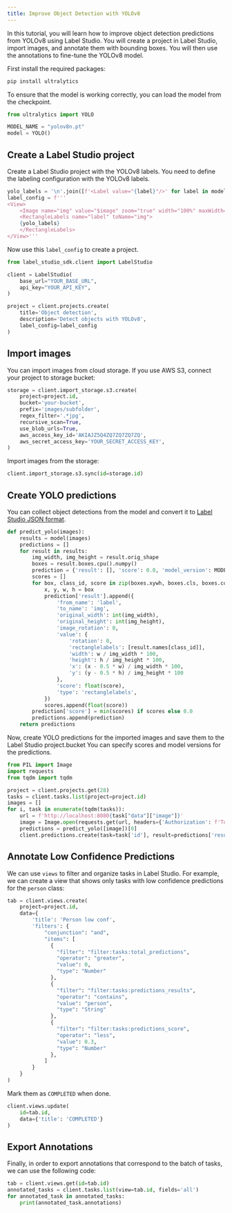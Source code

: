 ```yaml
---
title: Improve Object Detection with YOLOv8
---
```


In this tutorial, you will learn how to improve object detection predictions from YOLOv8 using Label Studio. You will create a project in Label Studio, import images, and annotate them with bounding boxes. You will then use the annotations to fine-tune the YOLOv8 model.

First install the required packages:

```bash
pip install ultralytics
```
To ensure that the model is working correctly, you can load the model from the checkpoint.

```python
from ultralytics import YOLO

MODEL_NAME = "yolov8n.pt"
model = YOLO()
```

## Create a Label Studio project

Create a Label Studio project with the YOLOv8 labels. You need to define the labeling configuration with the YOLOv8 labels.

```python
yolo_labels = '\n'.join([f'<Label value="{label}"/>' for label in model.names.values()])
label_config = f'''
<View>
    <Image name="img" value="$image" zoom="true" width="100%" maxWidth="800" brightnessControl="true" contrastControl="true" gammaControl="true" />
    <RectangleLabels name="label" toName="img">
    {yolo_labels}
    </RectangleLabels>
</View>'''
```

Now use this `label_config` to create a project.

```python
from label_studio_sdk.client import LabelStudio

client = LabelStudio(
    base_url="YOUR_BASE_URL",
    api_key="YOUR_API_KEY",
)

project = client.projects.create(
    title='Object detection',
    description='Detect objects with YOLOv8',
    label_config=label_config
)
```

## Import images

You can import images from cloud storage. If you use AWS S3, connect your project to storage bucket:

```python
storage = client.import_storage.s3.create(
    project=project.id,
    bucket='your-bucket',
    prefix='images/subfolder',
    regex_filter='.*jpg',
    recursive_scan=True,
    use_blob_urls=True,
    aws_access_key_id='AKIAJZ5Q4ZQ7ZQ7ZQ7ZQ',
    aws_secret_access_key='YOUR_SECRET_ACCESS_KEY',
)
```

Import images from the storage:

```python
client.import_storage.s3.sync(id=storage.id)
```

## Create YOLO predictions

You can collect object detections from the model and convert it to [Label Studio JSON format](/docs/tasks.html#Basic-Label-Studio-JSON-format).

```python
def predict_yolo(images):
    results = model(images)
    predictions = []
    for result in results:
        img_width, img_height = result.orig_shape
        boxes = result.boxes.cpu().numpy()
        prediction = {'result': [], 'score': 0.0, 'model_version': MODEL_NAME}
        scores = []
        for box, class_id, score in zip(boxes.xywh, boxes.cls, boxes.conf):
            x, y, w, h = box
            prediction['result'].append({
                'from_name': 'label',
                'to_name': 'img',
                'original_width': int(img_width),
                'original_height': int(img_height),
                'image_rotation': 0,
                'value': {
                    'rotation': 0,
                    'rectanglelabels': [result.names[class_id]],
                    'width': w / img_width * 100,
                    'height': h / img_height * 100,
                    'x': (x - 0.5 * w) / img_width * 100,
                    'y': (y - 0.5 * h) / img_height * 100
                },
                'score': float(score),
                'type': 'rectanglelabels',
            })
            scores.append(float(score))
        prediction['score'] = min(scores) if scores else 0.0
        predictions.append(prediction)
    return predictions
```


Now, create YOLO predictions for the imported images and save them to the Label Studio project.bucket
You can specify scores and model versions for the predictions.

```python
from PIL import Image
import requests
from tqdm import tqdm

project = client.projects.get(28)
tasks = client.tasks.list(project=project.id)
images = []
for i, task in enumerate(tqdm(tasks)):
    url = f'http://localhost:8080{task["data"]["image"]}'
    image = Image.open(requests.get(url, headers={'Authorization': f'Token {API_KEY}'}, stream=True).raw)
    predictions = predict_yolo([image])[0]
    client.predictions.create(task=task['id'], result=predictions['result'], score=predictions['score'], model_version=predictions['model_version'])
```

## Annotate Low Confidence Predictions

We can use `views` to filter and organize tasks in Label Studio. For example, we can create a view that shows only tasks with low confidence predictions for the `person` class:

```python
tab = client.views.create(
    project=project.id,
    data={
        'title': 'Person low conf',
        'filters': {
            "conjunction": "and",
            "items": [
              {
                "filter": "filter:tasks:total_predictions",
                "operator": "greater",
                "value": 0,
                "type": "Number"
              },
              {
                "filter": "filter:tasks:predictions_results",
                "operator": "contains",
                "value": "person",
                "type": "String"
              },
              {
                "filter": "filter:tasks:predictions_score",
                "operator": "less",
                "value": 0.3,
                "type": "Number"
              },
            ]
        }
    }
)
```

Mark them as `COMPLETED` when done.

```python
client.views.update(
    id=tab.id,
    data={'title': 'COMPLETED'}
)
```

## Export Annotations

Finally, in order to export annotations that correspond to the batch of tasks, we can use the following code:

```python
tab = client.views.get(id=tab.id)
annotated_tasks = client.tasks.list(view=tab.id, fields='all')
for annotated_task in annotated_tasks:
    print(annotated_task.annotations)
```